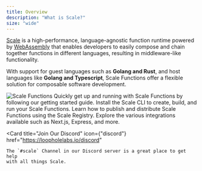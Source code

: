 ```yaml
---
title: Overview
description: "What is Scale?"
size: "wide"
---
```

[Scale](https://github.com/loopholelabs/scale) is a high-performance, language-agnostic function runtime powered by [WebAssembly](https://webassembly.org) that enables developers to
easily compose and chain together functions in different languages, resulting in middleware-like functionality.

With support for guest languages such as **Golang and Rust**, and host languages like **Golang and Typescript**, Scale Functions offer a
flexible solution for composable software development.

<img className="w-full" src="/images/header.png" alt="Scale Functions" />

<CardGroup cols={2}>
    <Card
        title="Getting Started"
        icon={"timer"}
        href="/getting-started/quick-start"
    >
        Quickly get up and running with Scale Functions by following our getting started guide.
    </Card>
    <Card
        title="CLI"
        icon={"square-terminal"}
        href="/cli/installation"
    >
        Install the Scale CLI to create, build, and run your Scale Functions.
    </Card>
    <Card
        title="Registry"
        icon={"cloud"}
        href="/registry/overview">
        Learn how to publish and distribute Scale Functions using the Scale Registry.
    </Card>
    <Card
        title="Integrations"
        icon={"plug"}
        href="/languages/javascript-typescript/adapters/nextjs"
    >
        Explore the various integrations available such as Next.js, Express, and more.
    </Card>
</CardGroup>

<Card
    title="Join Our Discord"
    icon={"discord"}
    href="https://loopholelabs.io/discord"
>
    The `#scale` Channel in our Discord server is a great place to get help
    with all things Scale.
</Card>